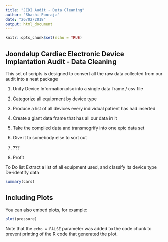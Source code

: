 ```yaml
---
title: "JEDI Audit - Data Cleaning"
author: "Shashi Ponraja"
date: "26/02/2018"
output: html_document
---
```


```r
knitr::opts_chunk$set(echo = TRUE)
```

## Joondalup Cardiac Electronic  Device Implantation Audit - Data Cleaning

This set of scripts is designed to convert all the raw data collected from our audit into a neat package

1. Unify Device Information.xlsx into a single data frame / csv file

2. Categorize all equipment by device type

3. Produce a list of all devices every individual patient has had inserted

4. Create a giant data frame that has all our data in it

5. Take the compiled data and transmogrify into one epic data set

6. Give it to somebody else to sort out

7. ???

8. Profit

To Do list
Extract a list of all equipment used, and classify its device type
De-identify data


```r
summary(cars)
```

## Including Plots

You can also embed plots, for example:

```r
plot(pressure)
```

Note that the `echo = FALSE` parameter was added to the code chunk to prevent printing of the R code that generated the plot.

